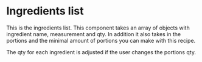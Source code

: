 
<Meta of={IngredientsStories} />

# Ingredients list

This is the ingredients list. This component takes an array of objects with ingredient name, measurement and qty. In addition it also takes in the portions and the minimal amount of portions you can make with this recipe.

The qty for each ingredient is adjusted if the user changes the portions qty.

<Canvas of={IngredientsStories.Default} />
<Controls of={IngredientsStories.Default} />
